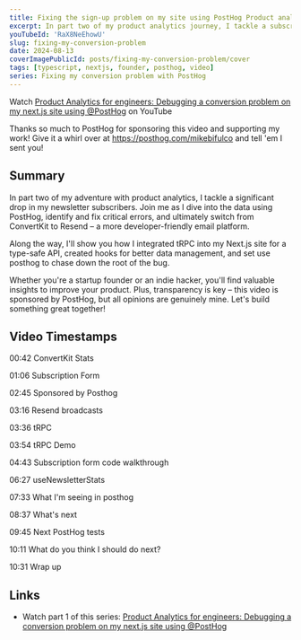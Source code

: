 ```yaml
---
title: Fixing the sign-up problem on my site using PostHog Product analytics
excerpt: In part two of my product analytics journey, I tackle a subscriber drop, dive into PostHog data, fix key errors, and switch from ConvertKit to the developer-friendly Resend.
youTubeId: 'RaX8NeEhowU'
slug: fixing-my-conversion-problem
date: 2024-08-13
coverImagePublicId: posts/fixing-my-conversion-problem/cover
tags: [typescript, nextjs, founder, posthog, video]
series: Fixing my conversion problem with PostHog
---
```


Watch [Product Analytics for engineers: Debugging a conversion problem on my next.js site using @PostHog](https://youtu.be/4nWcB1a8M1s) on YouTube

Thanks so much to PostHog for sponsoring this video and supporting my work! Give it a whirl over at https://posthog.com/mikebifulco and tell 'em I sent you!

## Summary

In part two of my adventure with product analytics, I tackle a significant drop in my newsletter subscribers. Join me as I dive into the data using PostHog, identify and fix critical errors, and ultimately switch from ConvertKit to Resend – a more developer-friendly email platform.

Along the way, I'll show you how I integrated tRPC into my Next.js site for a type-safe API, created hooks for better data management, and set use posthog to chase down the root of the bug.

Whether you're a startup founder or an indie hacker, you'll find valuable insights to improve your product. Plus, transparency is key – this video is sponsored by PostHog, but all opinions are genuinely mine. Let's build something great together!

## Video Timestamps

00:42 ConvertKit Stats

01:06 Subscription Form

02:45 Sponsored by Posthog

03:16 Resend broadcasts

03:36 tRPC

03:54 tRPC Demo

04:43 Subscription form code walkthrough

06:27 useNewsletterStats

07:33 What I'm seeing in posthog

08:37 What's next

09:45 Next PostHog tests

10:11 What do you think I should do next?

10:31 Wrap up

## Links

- Watch part 1 of this series: [Product Analytics for engineers: Debugging a conversion problem on my next.js site using @PostHog](/posts/debugging-a-conversion-problem-on-my-nextjs-site)
